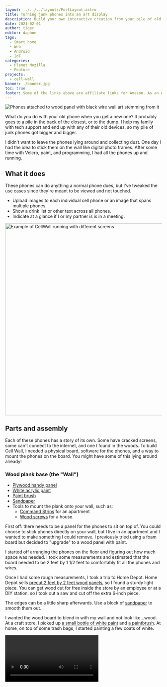 ```yaml
---
layout: ../../../layouts/PostLayout.astro
title: Turning junk phones into an art display
description: Build your own interactive creation from your pile of old phones.
date: 2021-02-01
author: tiger
editor: daphne
tags:
  - Smart home
  - Web
  - Android
  - IoT
categories:
  - Planet Mozilla
  - Feature
projects:
  - cell-wall
banner: ./banner.jpg
toc: true
footer: Some of the links above are affiliate links for Amazon. As an Amazon Associate I earn from qualifying purchases. Using these links helps me out!
---
```



![Phones attached to wood panel with black wire wall art stemming from it](./banner.jpg)

What do you do with your old phone when you get a new one? It probably goes to a pile in the back of the closest, or to the dump. I help my family with tech support and end up with any of their old devices, so my pile of junk phones got bigger and bigger.

I didn't want to leave the phones lying around and collecting dust. One day I had the idea to stick them on the wall like digital photo frames. After some time with Velcro, paint, and programming, I had all the phones up and running.

## What it does

These phones can do anything a normal phone does, but I've tweaked the use cases since they're meant to be viewed and not touched.

- Upload images to each individual cell phone or an image that spans multiple phones.
- Show a drink list or other text across all phones.
- Indicate at a glance if I or my partner is is in a meeting.

<img
  src="cell-wall-graphic-decorated.svg"
  alt="Example of CellWall running with different screens"
  width="837"
  height="618"
/>

## Parts and assembly

Each of these phones has a story of its own. Some have cracked screens, some can't connect to the internet, and one I found in the woods. To build Cell Wall, I needed a physical board, software for the phones, and a way to mount the phones on the board. You might have some of this lying around already!

### Wood plank base (the "Wall")

- [Plywood handy panel](https://www.homedepot.ca/product/alexandria-moulding-1-4-inch-x-2-feet-x-2-feet-birch-plywood-handy-panel/1000434557)
- [White acrylic paint](https://amzn.to/2L5YzS7)
- [Paint brush](https://amzn.to/35eqiHk)
- [Sandpaper](https://amzn.to/2Lpnsbc)
- Tools to mount the plank onto your wall, such as:
  - [Command Strips](https://amzn.to/3pMTZa4) for an apartment
  - [Wood screws](https://amzn.to/2Lpo1lk) for a house.

First off: there needs to be a panel for the phones to sit on top of. You could choose to stick phones directly on your wall, but I live in an apartment and I wanted to make something I could remove. I previously tried using a foam board but decided to "upgrade" to a wood panel with paint.

I started off arranging the phones on the floor and figuring out how much space was needed. I took some measurements and estimated that the board needed to be 2 feet by 1 1/2 feet to comfortably fit all the phones and wires.

Once I had some rough measurements, I took a trip to Home Depot. Home Depot sells [precut 2 feet by 2 feet wood panels](https://www.homedepot.ca/product/alexandria-moulding-1-4-inch-x-2-feet-x-2-feet-birch-plywood-handy-panel/1000434557), so I found a sturdy light piece. You can get wood cut for free inside the store by an employee or at a DIY station, so I took out a saw and cut off the extra 6-inch piece.

The edges can be a little sharp afterwards. Use a block of [sandpaper](https://amzn.to/2Lpnsbc) to smooth them out.

I wanted the wood board to blend in with my wall and not look like...wood. At a craft store, I picked up [a small bottle of white paint](https://amzn.to/2L5YzS7) and [a paintbrush](https://amzn.to/35eqiHk). At home, on top of some trash bags, I started painting a few coats of white.

<Video src="paint-gif.*" ext=".webm,.m4v" />

### Mounting and connecting the phones (the "Cell"s)

- Old cell phones and/or tablets running Android
- Raspberry Pi or another computer to use as the server
- [Velcro strips](https://amzn.to/3bdwEdM)
- [USB cables](https://www.monoprice.com/product?p_id=4867)
- [Wire clips](https://amzn.to/391YTJL)
- [USB hub](https://amzn.to/2JM19w0)

To keep the phones from falling off, I use [Velcro](https://amzn.to/3bdwEdM). It's perfect for securely attaching the phones to the board while allowing them to be removed if needed.

Before sticking them on, I also double-checked that the phones turn on at all. Most do, and the ones that are busted make a nice extra decoration.

If the phone does turn on, [enable developer mode](https://www.howtogeek.com/129728/how-to-access-the-developer-options-menu-and-enable-usb-debugging-on-android-4.2/). Open settings, open the System section, and go to "About phone". Developer mode is hidden here - by tapping on "Build number" many times, you eventually get a prompt indicating you are now a true Android developer.

The wires are laid out with a bunch of tiny wire clips. $7 will get you [100 of these clips in a bag](https://amzn.to/391YTJL), and I've laid them out so each clip only contains 1 or 2 wires. The wires themselves are all standard phone USB cables you probably have lying around for charging. You can also buy [extra cables for less than a dollar each at Monoprice](https://www.monoprice.com/product?p_id=4867).

All the wires feed into a USB hub. This hub lets me connect all the phones to a computer just using a single wire. I had one lying around, but [similar hubs are on Amazon for $20](https://amzn.to/2JM19w0). The hub needs a second cable that plugs directly into an outlet and provides extra power, since it needs to charge so many phones.

<Video src="wires-gif.*" ext=".webm,.m4v" />

## Software

With all the phones hooked up to the USB hub, I can connect them all to a single computer server. All of these phones are running Android, and I'll use this computer to send commands to them.

### How to talk to Android phones from a computer

Usually, phones communicate to a server through the internet over WiFi. But, some of the phones don't have working WiFi, so I need to connect over the USB cable instead. The computer communicates with the phones using a program from Google called the [Android Debug Bridge](https://www.howtogeek.com/125769/how-to-install-and-use-abd-the-android-debug-bridge-utility/). This program, called ADB for short, lets you control an Android phone by sending commands, such as installing a new app, simulating a button, or starting an app.

You can check if ADB can connect to your devices by running the command [`adb devices`](https://developer.android.com/studio/command-line/adb#devicestatus). The first time this runs, each phone gets a prompt to check if you trust this computer. Check the "remember" box and hit OK.

Android uses a system called "intents" to open an app. The simplest example is tapping an icon on the home screen, which sends a "launch" intent. However, you can also send intents with additional data, such as an email subject and body when opening an email app, or the address of a website when opening a web browser. Using this system, I can send some data to a custom Android app over ADB that tells it which screen to display.

```bash
# Command to send an intent using ADB
adb shell am start
  # The intent action type, such as viewing a website
  -a android.intent.action.VIEW
  # Data URI to pass in the intent
  -d https://example.com
```

### The Android client

Each phone is running a custom Android app that interprets intents then displays one of 3 screens.

- The text screen shows large text on a coloured background.
- The image screen shows one full-screen image loaded over the internet.
- The website screen loads a website, which is rendered with GeckoView from Mozilla.

This doesn't sound like a lot, but when all the devices are connected together to a single source, you can achieve complicated functionality.

### The Node.js server

The core logic doesn't run on the phones but instead runs on the computer all the phones are connected to. Any computer with a USB port can work as the server that the phones connect to, but the Raspberry Pi is nice and small and uses less power.

This computer runs server software that acts as the manager for all the connected devices, sending them different data. It will take a large photo to crop into little photos, then send them to each phone. It can also take a list of text, then send individual lines to each cell. A grocery list can be shown by spreading the text across multiple phones. Larger images can be displayed by cutting them up on the server and sending a cropped version to each cell.

The server software is written in TypeScript and creates an HTTP server to expose functionality through different web addresses. This allows other programs to communicate with the server and lets me make a bridge with a Google Home or smart home software.

### The remote control

To control CellWall, I wrote a small JavaScript app served by the Node server. It includes a few buttons to turn each display on, controls for specific screens, and presets to display. These input elements all send HTTP requests to the server, which then converts them into ADB commands sent to the cells.

<div style="display:flex;justify-content:space-evenly;flex-wrap:wrap">
<img src="remote-control.png" alt="Remote control app with power buttons, device selection, and manual display controls" max-height="500" class="col-left" />
<svg viewBox="0 0 250 250" xmlns="http://www.w3.org/2000/svg" style="max-width:500px">

  <title>Diagram of request flow from remote to server to ADB to CellWall</title>
  <path stroke="#ebeeef" fill="#1b5e20" d="M222.1 29.3a4 4 0 00-4-4h-51a4 4 0 00-4 4v35a4 4 0 004 4h51a4 4 0 004-4v-35z"/>
  <path d="M220.8 30.6a4 4 0 00-4-4h-48.4a4 4 0 00-4 4V63a4 4 0 004 4h48.4a4 4 0 004-4V30.6z" fill="#429a46"/>
  <path fill="#efefef" d="M187.4 32.7c0-1.5-1.2-2.7-2.7-2.7h-13.5a2.7 2.7 0 00-2.7 2.7v4c0 1.5 1.2 2.7 2.7 2.7h13.5c1.5 0 2.7-1.2 2.7-2.7v-4zM217.7 32.7c0-1.5-1.2-2.7-2.7-2.7h-14.5a2.7 2.7 0 00-2.7 2.7v6.1c0 1.5 1.2 2.7 2.7 2.7H215c1.5 0 2.7-1.2 2.7-2.7v-6zM206.2 45.3c0-1.5-1.2-2.7-2.7-2.7h-19.7a2.7 2.7 0 00-2.7 2.7v11.3c0 1.5 1.2 2.7 2.7 2.7h19.7c1.5 0 2.7-1.2 2.7-2.7V45.3zM179 44.2c0-1.5-1.2-2.7-2.7-2.7h-5a2.7 2.7 0 00-2.8 2.7v14.5c0 1.5 1.2 2.7 2.7 2.7h5.1c1.5 0 2.7-1.2 2.7-2.7V44.2z"/>
  <g font-family="'Cascadia Mono', monospace" font-size="12" fill="currentColor">
    <text x="31.7" y="104.7">Remote</text>
    <text x="164.6" y="104.7">CellWall</text>
    <text x="32.4" y="241.3">Server</text>
    <text x="182.1" y="241.4">ADB</text>
  </g>
  <g font-family="'Lato', sans-serif" font-size="20" fill="currentColor">
    <text x="53.7" y="35.6" transform="matrix(.5 0 0 .5 61.6 191.6)">Tell ADB to send</text>
    <text x="53.7" y="55.6" transform="matrix(.5 0 0 .5 61.6 191.6)">VIEW intent</text>
    <text x="53.7" y="35.6" transform="matrix(.5 0 0 .5 -22.9 111)">HTTP</text>
    <text x="53.7" y="55.6" transform="matrix(.5 0 0 .5 -22.9 111)">request to</text>
    <text x="53.7" y="75.6" transform="matrix(.5 0 0 .5 -22.9 111)">show URL</text>
    <text x="53.7" y="35.6" transform="matrix(.5 0 0 .5 170.8 111)">Send intent</text>
    <text x="53.7" y="55.6" transform="matrix(.5 0 0 .5 170.8 111)">to each</text>
    <text x="53.7" y="75.6" transform="matrix(.5 0 0 .5 170.8 111)">phone</text>
  </g>
  <path d="M72 11.2C72 8.3 69.9 6 67 6H38.8a5.2 5.2 0 00-5.2 5.2v71.1c0 2.9 2.3 5.2 5.2 5.2h28c3 0 5.3-2.3 5.3-5.2V11.2z" fill="#252525" stroke="#ebeeef"/>
  <path fill="#375a7f" d="M35.4 11.4h34.9v69.9H35.4z"/>
  <path d="M80 196.4H27.5v23.3H80v-23.3zM39 214a5.9 5.9 0 01-5.8-5.8c0-3.2 2.6-5.8 5.8-5.8 3.2 0 5.9 2.6 5.9 5.8 0 3.2-2.7 5.8-5.9 5.8zM80 167.2H27.5v23.4H80v-23.3zM39 184.8a5.9 5.9 0 01-5.8-5.9c0-3.2 2.6-5.8 5.8-5.8 3.2 0 5.9 2.6 5.9 5.8 0 3.2-2.7 5.8-5.9 5.8z" fill="#032030" stroke="#ebeeef"/>
  <path d="M172.2 205.2a20.4 20.4 0 1040.8 0v-11.7h-40.8v11.7zm32.4-34l6.1-6-2.4-2.5-6.7 6.7a20 20 0 00-18 0l-6.8-6.7-2.4 2.4 6.2 6.1c-5.1 3.7-8.4 9.7-8.4 16.5v2.9H213v-3c0-6.7-3.3-12.7-8.4-16.4zm-20.8 13.6a3 3 0 01-2.9-3 3 3 0 013-2.9 3 3 0 012.9 3 3 3 0 01-3 2.8zm17.5 0a3 3 0 01-2.9-3 3 3 0 013-2.9 3 3 0 012.9 3 3 3 0 01-3 2.8z" fill="#032030" stroke="#ebeeef"/>
  <path d="M52.5 112H55v41.6l2.2-2.2 1.8 1.8-5.3 5.3-5.3-5.3 1.8-1.8 2.3 2.2V112zM193.9 158.5h-2.6v-41.6l-2.2 2.2-1.8-1.8 5.3-5.3 5.3 5.3-1.8 1.8-2.2-2.2v41.6zM92 194.8v-2.6h60.7l-2.2-2.2 1.8-1.8 5.3 5.3-5.3 5.3-1.8-1.8 2.2-2.2H92z" fill="#e67237"/>
</svg>
</div>

As a nice final touch, I put some black masking tape to resemble wires coming out of the board. While this is optional, it makes a nice Zoom background for meetings. My partner's desk is across the room, and I frequently hear her coworkers comment on the display behind her.

I hope you're inspired to try something similar yourself. All of my project code is [available on GitHub](https://github.com/NotWoods/cell-wall). Let me know how yours turns out! I'm happy to answer any questions on Twitter [@Not_Woods](https://twitter.com/Not_Woods).

<GitHub repo="NotWoods/cell-wall" />
